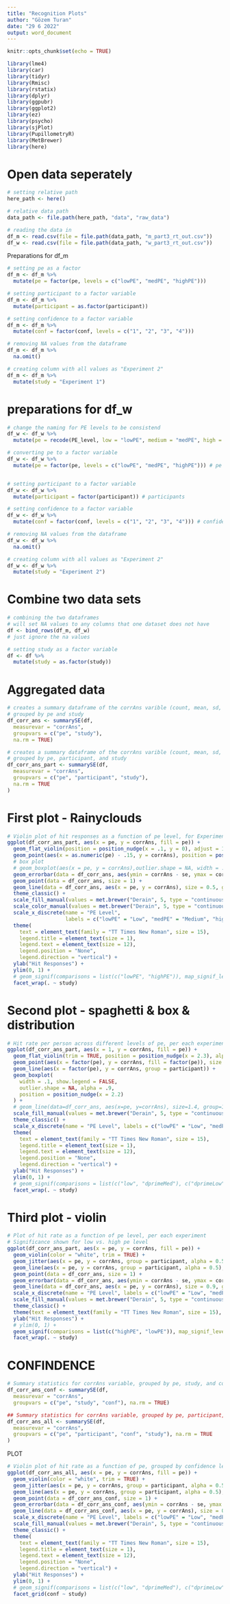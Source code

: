 ```yaml
---
title: "Recognition Plots"
author: "Gözem Turan"
date: "29 6 2022"
output: word_document
---
```


```r
knitr::opts_chunk$set(echo = TRUE)
```

```r
library(lme4)
library(car)
library(tidyr)
library(Rmisc)
library(rstatix)
library(dplyr)
library(ggpubr)
library(ggplot2)
library(ez)
library(psycho)
library(sjPlot)
library(PupillometryR)
library(MetBrewer)
library(here)
```

# Open data seperately
```r
# setting relative path
here_path <- here()

# relative data path
data_path <- file.path(here_path, "data", "raw_data")

# reading the data in
df_m <- read.csv(file = file.path(data_path, "m_part3_rt_out.csv"))
df_w <- read.csv(file = file.path(data_path, "w_part3_rt_out.csv"))
```

Preparations for df_m
```r
# setting pe as a factor
df_m <- df_m %>% 
  mutate(pe = factor(pe, levels = c("lowPE", "medPE", "highPE")))

# setting participant to a factor variable
df_m <- df_m %>% 
  mutate(participant = as.factor(participant))

# setting confidence to a factor variable
df_m <- df_m %>% 
  mutate(conf = factor(conf, levels = c("1", "2", "3", "4")))

# removing NA values from the dataframe
df_m <- df_m %>% 
  na.omit()

# creating column with all values as "Experiment 2"
df_m <- df_m %>% 
  mutate(study = "Experiment 1") 
```

# preparations for df_w
```r
# change the naming for PE levels to be consistend
df_w <- df_w %>%
  mutate(pe = recode(PE_level, low = "lowPE", medium = "medPE", high = "highPE"))

# converting pe to a factor variable
df_w <- df_w %>%  
  mutate(pe = factor(pe, levels = c("lowPE", "medPE", "highPE"))) # pe


# setting participant to a factor variable
df_w <- df_w %>% 
  mutate(participant = factor(participant)) # participants

# setting confidence to a factor variable
df_w <- df_w %>%  
  mutate(conf = factor(conf, levels = c("1", "2", "3", "4"))) # confidence

# removing NA values from the dataframe
df_w <- df_w %>% 
  na.omit()

# creating column with all values as "Experiment 2"
df_w <- df_w %>% 
  mutate(study = "Experiment 2")
```

# Combine two data sets
```r
# combining the two dataframes 
# will set NA values to any columns that one dataset does not have
df <- bind_rows(df_m, df_w)
# just ignore the na values

# setting study as a factor variable
df <- df %>% 
  mutate(study = as.factor(study))
```

# Aggregated data
```r
# creates a summary dataframe of the corrAns varible (count, mean, sd, se, ci)
# grouped by pe and study
df_corr_ans <- summarySE(df, 
  measurevar = "corrAns", 
  groupvars = c("pe", "study"), 
  na.rm = TRUE)

# creates a summary dataframe of the corrAns varible (count, mean, sd, se, ci)
# grouped by pe, participant, and study
df_corr_ans_part <- summarySE(df,
  measurevar = "corrAns",
  groupvars = c("pe", "participant", "study"), 
  na.rm = TRUE
)
```

# First plot - Rainyclouds
```r

# Violin plot of hit responses as a function of pe level, for Experiments 1 and 2
ggplot(df_corr_ans_part, aes(x = pe, y = corrAns, fill = pe)) +
  geom_flat_violin(position = position_nudge(x = .1, y = 0), adjust = 1.5, trim = TRUE, color = "white") +
  geom_point(aes(x = as.numeric(pe) - .15, y = corrAns), position = position_jitter(width = .05, height = 0), size = 1, shape = 20) +
  # box plot
  # geom_boxplot(aes(x = pe, y = corrAns),outlier.shape = NA, width = .1, colour = "black") +
  geom_errorbar(data = df_corr_ans, aes(ymin = corrAns - se, ymax = corrAns + se, width = 0.1)) +
  geom_point(data = df_corr_ans, size = 1) +
  geom_line(data = df_corr_ans, aes(x = pe, y = corrAns), size = 0.5, group = 1) +
  theme_classic() +
  scale_fill_manual(values = met.brewer("Derain", 5, type = "continuous")) +
  scale_color_manual(values = met.brewer("Derain", 5, type = "continuous")) +
  scale_x_discrete(name = "PE Level", 
                   labels = c("lowPE" = "Low", "medPE" = "Medium", "highPE" = "High")) +
  theme(
    text = element_text(family = "TT Times New Roman", size = 15), 
    legend.title = element_text(size = 1), 
    legend.text = element_text(size = 12), 
    legend.position = "None", 
    legend.direction = "vertical") +
  ylab("Hit Responses") +
  ylim(0, 1) +
  # geom_signif(comparisons = list(c("lowPE", "highPE")), map_signif_level=TRUE, y_position = c(1.1, 1.2, 1.3)) +
  facet_wrap(. ~ study)

```

# Second plot - spaghetti & box & distribution
```r

# Hit rate per person across different levels of pe, per each experiment
ggplot(df_corr_ans_part, aes(x = 1, y = corrAns, fill = pe)) +
  geom_flat_violin(trim = TRUE, position = position_nudge(x = 2.3), alpha = .9, color = "black") +
  geom_point(aes(x = factor(pe), y = corrAns, fill = factor(pe)), size = 2.5, shape = 21) +
  geom_line(aes(x = factor(pe), y = corrAns, group = participant)) +
  geom_boxplot(
    width = .1, show.legend = FALSE,
    outlier.shape = NA, alpha = .9,
    position = position_nudge(x = 2.2)
  ) +
  # geom_line(data=df_corr_ans, aes(x=pe, y=corrAns), size=1.4, group=1, color = "pink") +
  scale_fill_manual(values = met.brewer("Derain", 5, type = "continuous")) +
  theme_classic() +
  scale_x_discrete(name = "PE Level", labels = c("lowPE" = "Low", "medPE" = "Medium", "highPE" = "High")) +
  theme(
    text = element_text(family = "TT Times New Roman", size = 15), 
    legend.title = element_text(size = 1), 
    legend.text = element_text(size = 12), 
    legend.position = "None", 
    legend.direction = "vertical") +
  ylab("Hit Responses") +
  ylim(0, 1) +
  # geom_signif(comparisons = list(c("low", "dprimeMed"), c("dprimeLow", "dprimeHigh"), c("dprimeMed", "dprimeHigh")), map_signif_level=TRUE) +
  facet_wrap(. ~ study)
```


# Third plot - violin
```r

# Plot of hit rate as a function of pe level, per each experiment
# Significance shown for low vs. high pe level
ggplot(df_corr_ans_part, aes(x = pe, y = corrAns, fill = pe)) +
  geom_violin(color = "white", trim = TRUE) +
  geom_jitter(aes(x = pe, y = corrAns, group = participant, alpha = 0.5), color = "gray50", size = 0.5, position = position_dodge(0)) +
  geom_line(aes(x = pe, y = corrAns, group = participant, alpha = 0.5), color = "gray50", position = position_dodge(0)) +
  geom_point(data = df_corr_ans, size = 1) +
  geom_errorbar(data = df_corr_ans, aes(ymin = corrAns - se, ymax = corrAns + se, width = 0.1)) +
  geom_line(data = df_corr_ans, aes(x = pe, y = corrAns), size = 0.9, group = 1) +
  scale_x_discrete(name = "PE Level", labels = c("lowPE" = "Low", "medPE" = "Medium", "highPE" = "High")) +
  scale_fill_manual(values = met.brewer("Derain", 5, type = "continuous")) +
  theme_classic() +
  theme(text = element_text(family = "TT Times New Roman", size = 15), legend.title = element_text(size = 1), legend.text = element_text(size = 12), legend.position = "None", legend.direction = "vertical") +
  ylab("Hit Responses") +
  # ylim(0, 1) +
  geom_signif(comparisons = list(c("highPE", "lowPE")), map_signif_level = FALSE) +
  facet_wrap(. ~ study)
```


# CONFINDENCE 
```r

# Summary statistics for corrAns variable, grouped by pe, study, and conf
df_corr_ans_conf <- summarySE(df,
  measurevar = "corrAns", 
  groupvars = c("pe", "study", "conf"), na.rm = TRUE)

## Summary statistics for corrAns variable, grouped by pe, participant, study, and conf
df_corr_ans_all <- summarySE(df,
  measurevar = "corrAns",
  groupvars = c("pe", "participant", "conf", "study"), na.rm = TRUE
)
```

PLOT
```r
# Violin plot of hit rate as a function of pe, grouped by confidence levels
ggplot(df_corr_ans_all, aes(x = pe, y = corrAns, fill = pe)) +
  geom_violin(color = "white", trim = TRUE) +
  geom_jitter(aes(x = pe, y = corrAns, group = participant, alpha = 0.5), color = "gray50", size = 0.5, position = position_dodge(0)) +
  geom_line(aes(x = pe, y = corrAns, group = participant, alpha = 0.5), color = "gray50", position = position_dodge(0)) +
  geom_point(data = df_corr_ans_conf, size = 1) +
  geom_errorbar(data = df_corr_ans_conf, aes(ymin = corrAns - se, ymax = corrAns + se, width = 0.1)) +
  geom_line(data = df_corr_ans_conf, aes(x = pe, y = corrAns), size = 0.9, group = 1) +
  scale_x_discrete(name = "PE Level", labels = c("lowPE" = "Low", "medPE" = "Medium", "highPE" = "High")) +
  scale_fill_manual(values = met.brewer("Derain", 5, type = "continuous")) +
  theme_classic() +
  theme(
    text = element_text(family = "TT Times New Roman", size = 15), 
    legend.title = element_text(size = 1), 
    legend.text = element_text(size = 12), 
    legend.position = "None", 
    legend.direction = "vertical") +
  ylab("Hit Responses") +
  ylim(0, 1) +
  # geom_signif(comparisons = list(c("low", "dprimeMed"), c("dprimeLow", "dprimeHigh"), c("dprimeMed", "dprimeHigh")), map_signif_level=TRUE) +
  facet_grid(conf ~ study)
```
